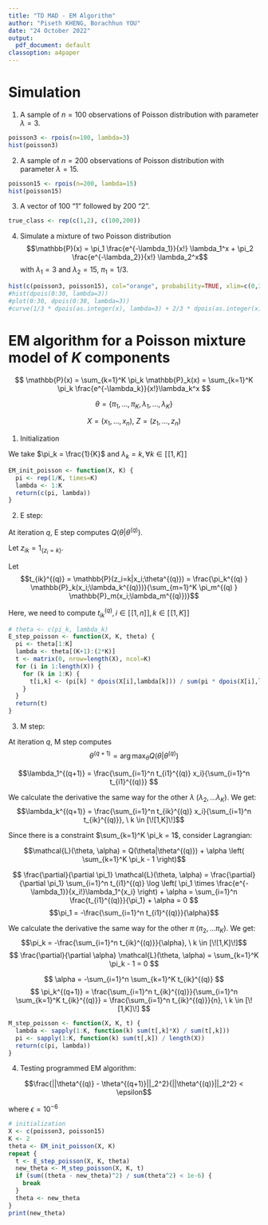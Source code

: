 ```yaml
---
title: "TD MAD - EM Algorithm"
author: "Piseth KHENG, Borachhun YOU"
date: "24 October 2022"
output:
  pdf_document: default
classoption: a4paper
---
```


# Simulation

1. A sample of $n=100$ observations of Poisson distribution with parameter $\lambda = 3$.
```r
poisson3 <- rpois(n=100, lambda=3)
hist(poisson3)
```

2. A sample of $n=200$ observations of Poisson distribution with parameter $\lambda = 15$.
```r
poisson15 <- rpois(n=200, lambda=15)
hist(poisson15)
```

3. A vector of 100 "1" followed by 200 "2".
```r
true_class <- rep(c(1,2), c(100,200))
```

4. Simulate a mixture of two Poisson distribution
$$\mathbb{P}(x) = \pi_1 \frac{e^{-\lambda_1}}{x!} \lambda_1^x + \pi_2 \frac{e^{-\lambda_2}}{x!} \lambda_2^x$$
with $\lambda_1=3$ and $\lambda_2=15$, $\pi_1=1/3$.
```r
hist(c(poisson3, poisson15), col="orange", probability=TRUE, xlim=c(0,30))
#hist(dpois(0:30, lambda=3))
#plot(0:30, dpois(0:30, lambda=3))
#curve(1/3 * dpois(as.integer(x), lambda=3) + 2/3 * dpois(as.integer(x), lambda=15), 0, 5, col="red", add=TRUE)
```

# EM algorithm for a Poisson mixture model of $K$ components

$$
\mathbb{P}(x) = \sum_{k=1}^K \pi_k \mathbb{P}_k(x) = \sum_{k=1}^K \pi_k \frac{e^{-\lambda_k}}{x!}\lambda_k^x
$$

$$\theta = \{\pi_1,...,\pi_K, \lambda_1,...,\lambda_K\}$$

$$X = (x_1,...,x_n), \ Z = (z_1,...,z_n)$$







1. Initialization

We take $\pi_k = \frac{1}{K}$ and $\lambda_k = k, \forall k \in [\![1,K]\!]$

```r
EM_init_poisson <- function(X, K) {
  pi <- rep(1/K, times=K)
  lambda <- 1:K
  return(c(pi, lambda))
}
```

2. E step:

At iteration $q$, E step computes $Q(\theta|\theta^{(q)})$.

\begin{align*}
Q(\theta|\theta^{(q)}) 
& = \mathbb{E}_{Z|X;\theta^{(q)}} \left[ \log \mathbb{P}(X,Z;\theta) \right]
= \mathbb{E}_{Z|X;\theta^{(q)}} \left[ \log  \prod_{i=1}^{n} \mathbb{P}(x_i, z_i;\theta) \right] \\
& = \sum_{i=1}^n \mathbb{E}_{z_i|x_i;\theta^{(q)}} \left[ \log \left( \mathbb{P}(z_i) \times \mathbb{P}(x_i|z_i;\theta) \right) \right]
\end{align*}

Let $z_{ik} = 1_{\{z_i=k\}}$.

\begin{align*}
Q(\theta|\theta^{(q)})
& = \sum_{i=1}^n \mathbb{E}_{z_i|x_i;\theta^{(q)}} \left[ \sum_{k=1}^K z_{ik} \log \left( \mathbb{P}(z_i=k) \times \mathbb{P}(x_i|z_i=k;\theta) \right) \right] \\
& = \sum_{i=1}^n \sum_{k=1}^K \mathbb{P}(z_i=k|x_i;\theta^{(q)}) \log \left( \mathbb{P}(z_i=k) \times \mathbb{P}(x_i|z_i=k;\theta) \right) \\
& = \sum_{i=1}^n \sum_{k=1}^K \mathbb{P}(z_i=k|x_i;\theta^{(q)}) \log \left( \pi_k \times \mathbb{P}_k(x_i;\lambda_k) \right)
\end{align*}

Let $$t_{ik}^{(q)} = \mathbb{P}(z_i=k|x_i;\theta^{(q)}) = \frac{\pi_k^{(q) } \mathbb{P}_k(x_i;\lambda_k^{(q)})}{\sum_{m=1}^K \pi_m^{(q) } \mathbb{P}_m(x_i;\lambda_m^{(q)})}$$

Here, we need to compute $t_{ik}^{(q)}, i \in [\![1,n]\!], k \in [\![1,K]\!]$




```r
# theta <- c(pi_k, lambda_k)
E_step_poisson <- function(X, K, theta) {
  pi <- theta[1:K]
  lambda <- theta[(K+1):(2*K)]
  t <- matrix(0, nrow=length(X), ncol=K)
  for (i in 1:length(X)) {
    for (k in 1:K) {
      t[i,k] <- (pi[k] * dpois(X[i],lambda[k])) / sum(pi * dpois(X[i],lambda))
    }
  }
  return(t)
}
```

3. M step:


At iteration $q$, M step computes $$\theta^{(q+1)} = \arg \max_\theta Q(\theta|\theta^{(q)})$$

\begin{align*}
\frac{\partial}{\partial \lambda_1} Q(\theta|\theta^{(q)})
& = \frac{\partial}{\partial \lambda_1} \sum_{i=1}^n \sum_{k=1}^K t_{ik}^{(q)} \log \left( \pi_k \times \frac{e^{-\lambda_k}}{x_i!}\lambda_k^{x_i} \right) \\
& = \frac{\partial}{\partial \lambda_1} \sum_{i=1}^n t_{i1}^{(q)} \left( \log\pi_1 - \lambda_1 - \log (x_i!) + x_i\log \lambda_1 \right) \\
& = \sum_{i=1}^n t_{i1}^{(q)} \left(-1 + \frac{x_i}{\lambda_1} \right) = 0 \\
\end{align*}

$$\lambda_1^{(q+1)} = \frac{\sum_{i=1}^n t_{i1}^{(q)} x_i}{\sum_{i=1}^n t_{i1}^{(q)}}
$$

We calculate the derivative the same way for the other $\lambda$ ($\lambda_2,...\lambda_K$). We get:
$$\lambda_k^{(q+1)} = \frac{\sum_{i=1}^n t_{ik}^{(q)} x_i}{\sum_{i=1}^n t_{ik}^{(q)}}, \ k \in [\![1,K]\!]$$

Since there is a constraint $\sum_{k=1}^K \pi_k = 1$, consider Lagrangian:

$$\mathcal{L}(\theta, \alpha) = Q(\theta|\theta^{(q)}) + \alpha \left( \sum_{k=1}^K \pi_k - 1 \right)$$

$$
\frac{\partial}{\partial \pi_1} \mathcal{L}(\theta, \alpha) 
= \frac{\partial}{\partial \pi_1} \sum_{i=1}^n t_{i1}^{(q)} \log \left( \pi_1 \times \frac{e^{-\lambda_1}}{x_i!}\lambda_1^{x_i} \right) + \alpha
= \sum_{i=1}^n \frac{t_{i1}^{(q)}}{\pi_1} + \alpha = 0
$$
$$\pi_1 = -\frac{\sum_{i=1}^n t_{i1}^{(q)}}{\alpha}$$

We calculate the derivative the same way for the other $\pi$ ($\pi_2,...\pi_K$). We get:
$$\pi_k = -\frac{\sum_{i=1}^n t_{ik}^{(q)}}{\alpha}, \ k \in [\![1,K]\!]$$
$$
\frac{\partial}{\partial \alpha} \mathcal{L}(\theta, \alpha) = \sum_{k=1}^K \pi_k - 1 = 0
$$

$$
\alpha = -\sum_{i=1}^n \sum_{k=1}^K t_{ik}^{(q)}
$$
$$
\pi_k^{(q+1)} = \frac{\sum_{i=1}^n t_{ik}^{(q)}}{\sum_{i=1}^n \sum_{k=1}^K t_{ik}^{(q)}}
= \frac{\sum_{i=1}^n t_{ik}^{(q)}}{n}, \ k \in [\![1,K]\!]
$$


```r
M_step_poisson <- function(X, K, t) {
  lambda <- sapply(1:K, function(k) sum(t[,k]*X) / sum(t[,k]))
  pi <- sapply(1:K, function(k) sum(t[,k]) / length(X))
  return(c(pi, lambda))
}
```

4. Testing programmed EM algorithm:

$$\frac{||\theta^{(q)} - \theta^{(q+1)}||_2^2}{||\theta^{(q)}||_2^2} < \epsilon$$

where $\epsilon = 10^{-6}$

```r
# initialization
X <- c(poisson3, poisson15)
K <- 2
theta <- EM_init_poisson(X, K)
repeat {
  t <- E_step_poisson(X, K, theta)
  new_theta <- M_step_poisson(X, K, t)
  if (sum((theta - new_theta)^2) / sum(theta^2) < 1e-6) {
    break
  }
  theta <- new_theta
}
print(new_theta)
```
